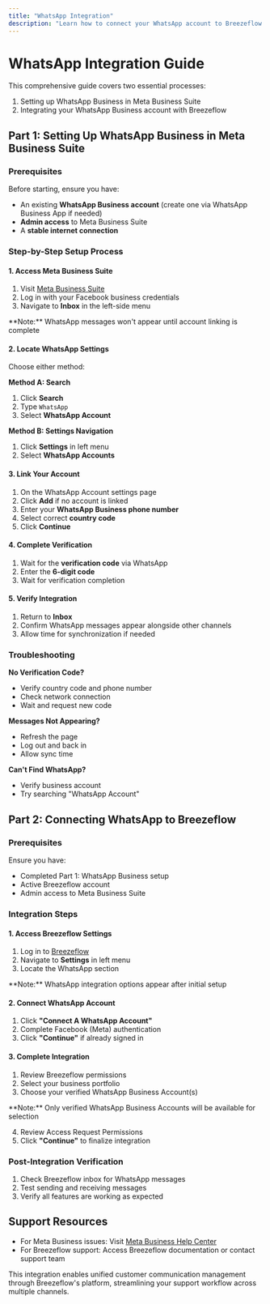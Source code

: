 ```yaml
---
title: "WhatsApp Integration"
description: "Learn how to connect your WhatsApp account to Breezeflow for seamless customer communication"
---
```



# WhatsApp Integration Guide

This comprehensive guide covers two essential processes:
1. Setting up WhatsApp Business in Meta Business Suite
2. Integrating your WhatsApp Business account with Breezeflow

## Part 1: Setting Up WhatsApp Business in Meta Business Suite

### Prerequisites

Before starting, ensure you have:
- An existing **WhatsApp Business account** (create one via WhatsApp Business App if needed)
- **Admin access** to Meta Business Suite
- A **stable internet connection**

### Step-by-Step Setup Process

#### 1. Access Meta Business Suite
1. Visit [Meta Business Suite](https://business.facebook.com/)
2. Log in with your Facebook business credentials
3. Navigate to **Inbox** in the left-side menu

<Callout>
  **Note:** WhatsApp messages won't appear until account linking is complete
</Callout>

#### 2. Locate WhatsApp Settings
Choose either method:

**Method A: Search**
1. Click **Search**
2. Type `WhatsApp`
3. Select **WhatsApp Account**

**Method B: Settings Navigation**
1. Click **Settings** in left menu
2. Select **WhatsApp Accounts**

#### 3. Link Your Account
1. On the WhatsApp Account settings page
2. Click **Add** if no account is linked
3. Enter your **WhatsApp Business phone number**
4. Select correct **country code**
5. Click **Continue**

#### 4. Complete Verification
1. Wait for the **verification code** via WhatsApp
2. Enter the **6-digit code**
3. Wait for verification completion

#### 5. Verify Integration
1. Return to **Inbox**
2. Confirm WhatsApp messages appear alongside other channels
3. Allow time for synchronization if needed

### Troubleshooting

**No Verification Code?**
- Verify country code and phone number
- Check network connection
- Wait and request new code

**Messages Not Appearing?**
- Refresh the page
- Log out and back in
- Allow sync time

**Can't Find WhatsApp?**
- Verify business account
- Try searching "WhatsApp Account"

## Part 2: Connecting WhatsApp to Breezeflow

### Prerequisites

Ensure you have:
- Completed Part 1: WhatsApp Business setup
- Active Breezeflow account
- Admin access to Meta Business Suite

### Integration Steps

#### 1. Access Breezeflow Settings
1. Log in to [Breezeflow](https://www.breezeflow.io)
2. Navigate to **Settings** in left menu
3. Locate the WhatsApp section

<Callout>
  **Note:** WhatsApp integration options appear after initial setup
</Callout>

#### 2. Connect WhatsApp Account
1. Click **"Connect A WhatsApp Account"**
2. Complete Facebook (Meta) authentication
3. Click **"Continue"** if already signed in

#### 3. Complete Integration
1. Review Breezeflow permissions
2. Select your business portfolio
3. Choose your verified WhatsApp Business Account(s)

<Callout>
  **Note:** Only verified WhatsApp Business Accounts will be available for selection
</Callout>

4. Review Access Request Permissions
5. Click **"Continue"** to finalize integration

### Post-Integration Verification
1. Check Breezeflow inbox for WhatsApp messages
2. Test sending and receiving messages
3. Verify all features are working as expected

## Support Resources

- For Meta Business issues: Visit [Meta Business Help Center](https://www.facebook.com/business/help)
- For Breezeflow support: Access Breezeflow documentation or contact support team

This integration enables unified customer communication management through Breezeflow's platform, streamlining your support workflow across multiple channels.
